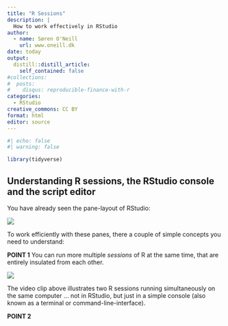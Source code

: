 ```yaml
---
title: "R Sessions"
description: |
  How to work effectively in RStudio
author:
  - name: Søren O'Neill
    url: www.oneill.dk
date: today
output:
  distill::distill_article:
    self_contained: false
#collections:
#  posts:
#    disqus: reproducible-finance-with-r
categories:
  - RStudio
creative_commons: CC BY
format: html
editor: source
---
```


```r
#| echo: false
#| warning: false

library(tidyverse)
```

## Understanding R sessions, the RStudio console and the script editor

You have already seen the pane-layout of RStudio:

![](gfx/rstudio_panels_functions.png)

To work efficiently with these panes, there a couple of simple concepts you need to understand:

**POINT 1** You can run more multiple _sessions_ of R at the same time, that are entirely insulated from each other.

![](gfx/multiple_R_sessions.gif)

The video clip above illustrates two R sessions running simultaneously on the same computer ... not in RStudio, but just in a simple console (also known as a terminal or command-line-interface).

**POINT 2** 

<script src="https://giscus.app/client.js"
        data-repo="sorenoneill/r4phd"
        data-repo-id="R_kgDOJ9etDQ"
        data-category="Announcements"
        data-category-id="DIC_kwDOJ9etDc4CYApF"
        data-mapping="pathname"
        data-strict="0"
        data-reactions-enabled="0"
        data-emit-metadata="0"
        data-input-position="bottom"
        data-theme="cobalt"
        data-lang="en"
        crossorigin="anonymous"
        async>
</script>



